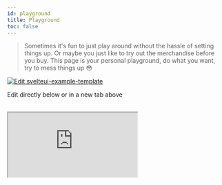 ```yaml
---
id: playground
title: Playground
toc: false
---
```


> Sometimes it's fun to just play around without the hassle of setting things up. Or maybe you just like to try out the merchandise before you buy. This page is your personal playground, do what you want, try to mess things up :flushed:

[![Edit svelteui-example-template](https://codesandbox.io/static/img/play-codesandbox.svg)](https://codesandbox.io/s/svelteui-example-template-6mpf7j?fontsize=14&hidenavigation=1&module=%2FApp.svelte&theme=dark)

Edit directly below or in a new tab above

<br />

<iframe
  src='https://codesandbox.io/embed/svelteui-example-template-6mpf7j?fontsize=14&hidenavigation=1&module=%2FApp.svelte&theme=dark'
  title='SvelteUI/core: basic'
  sandbox='allow-forms allow-modals allow-popups allow-presentation allow-same-origin allow-scripts'
  style={{
    width: '100%',
    height: '80vh',
    border: '5px solid black',
    borderRadius: 8,
    overflow: 'hidden',
    position: 'static',
    zIndex: 0,
  }}
></iframe>
